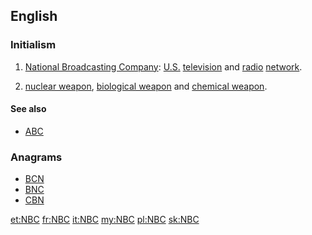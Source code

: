 ==English==

===Initialism===
{{rfc-header|Initialism}}
{{head|en|initialism}}

# [[wikipedia:NBC|National Broadcasting Company]]: [[United States|U.S.]] [[television]] and [[radio]] [[network]].
# {{label|en|weapons}} [[nuclear weapon]], [[biological weapon]] and [[chemical weapon]].

====See also====
* {{sense|nuclear, biological, chemical}} [[ABC]]

===Anagrams===
* [[BCN#English|BCN]]
* [[BNC#English|BNC]]
* [[CBN#English|CBN]]

[[et:NBC]]
[[fr:NBC]]
[[it:NBC]]
[[my:NBC]]
[[pl:NBC]]
[[sk:NBC]]